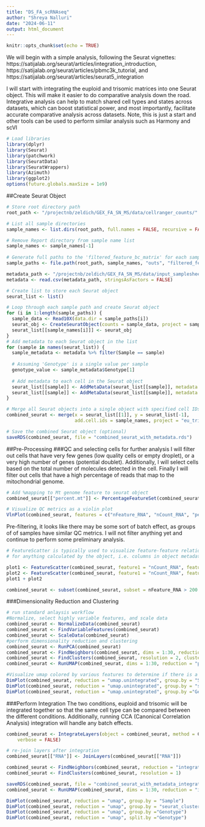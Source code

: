 ```yaml
---
title: "DS_FA_scRNAseq"
author: "Shreya Nalluri"
date: "2024-06-11"
output: html_document
---
```


```r
knitr::opts_chunk$set(echo = TRUE)
```

We will begin with a simple analysis, following the Seurat vignettes: https://satijalab.org/seurat/articles/integration_introduction, https://satijalab.org/seurat/articles/pbmc3k_tutorial, and  https://satijalab.org/seurat/articles/seurat5_integration

I will start with integrating the euploid and trisomic matrices into one Seurat object. This will make it easier to do comparative analysis down the road. Integrative analysis can help to match shared cell types and states across datasets, which can boost statistical power, and most importantly, facilitate accurate comparative analysis across datasets. Note, this is just a start and other tools can be used to perform similar analysis such as Harmony and scVI

```r
# Load libraries 
library(dplyr)
library(Seurat)
library(patchwork)
library(SeuratData)
library(SeuratWrappers)
library(Azimuth)
library(ggplot2)
options(future.globals.maxSize = 1e9)
```

##Create Seurat Object 
```r
# Store root directory path 
root_path <- "/projectnb/zeldich/GEX_FA_SN_MS/data/cellranger_counts/"

# List all sample directories
sample_names <- list.dirs(root_path, full.names = FALSE, recursive = FALSE)

# Remove Report directory from sample name list 
sample_names <- sample_names[-1]
  
# Generate full paths to the 'filtered_feature_bc_matrix' for each sample
sample_paths <- file.path(root_path, sample_names, "outs", "filtered_feature_bc_matrix")

metadata_path <- "/projectnb/zeldich/GEX_FA_SN_MS/data/input_samplesheet.csv"
metadata <- read.csv(metadata_path, stringsAsFactors = FALSE)
```
```r

# Create list to store each Seurat object 
seurat_list <- list()

# Loop through each sample path and create Seurat object
for (i in 1:length(sample_paths)) {
  sample_data <- Read10X(data.dir = sample_paths[i])
  seurat_obj <- CreateSeuratObject(counts = sample_data, project = sample_names[i],min.cells = 3, min.features = 200)
  seurat_list[[sample_names[i]]] <- seurat_obj
}
# Add metadata to each Seurat object in the list
for (sample in names(seurat_list)) {
  sample_metadata <- metadata %>% filter(Sample == sample)
  
  # Assuming 'Genotype' is a single value per sample
  genotype_value <- sample_metadata$Genotype[1]
  
  # Add metadata to each cell in the Seurat object
  seurat_list[[sample]] <- AddMetaData(seurat_list[[sample]], metadata = sample_metadata$Sample, col.name = "Sample")
  seurat_list[[sample]] <- AddMetaData(seurat_list[[sample]], metadata = genotype_value, col.name = "Genotype")
}

# Merge all Seurat objects into a single object with specified cell IDs and project name
combined_seurat <- merge(x = seurat_list[[1]], y = seurat_list[-1], 
                         add.cell.ids = sample_names, project = "eu_tri_merge")

# Save the combined Seurat object (optional)
saveRDS(combined_seurat, file = "combined_seurat_with_metadata.rds")
```


##Pre-Processing 
###QC and selecting cells for further analysis 
I will filter out cells  that have very few genes (low quality cells or empty droplet), or a very high number of genes (potential doublet). Additionally, I will select cells based on the total number of molecules detected in the cell. Finally I will filter out cells that have a high percentage of reads that map to the mitochondrial genome. 
```r
# Add %mapping to Mt genome feature to seurat object 
combined_seurat[["percent.mt"]] <- PercentageFeatureSet(combined_seurat, pattern = "^MT-")

# Visualize QC metrics as a violin plot
VlnPlot(combined_seurat, features = c("nFeature_RNA", "nCount_RNA", "percent.mt"), ncol = 3)
```
Pre-filtering, it looks like there may be some sort of batch effect, as groups of of samples have similar QC metrics. I will not filter anything yet and continue to perform some preliminary analysis. 
```r
# FeatureScatter is typically used to visualize feature-feature relationships, but can be used
# for anything calculated by the object, i.e. columns in object metadata, PC scores etc.

plot1 <- FeatureScatter(combined_seurat, feature1 = "nCount_RNA", feature2 = "percent.mt")
plot2 <- FeatureScatter(combined_seurat, feature1 = "nCount_RNA", feature2 = "nFeature_RNA")
plot1 + plot2
```
```r
combined_seurat <- subset(combined_seurat, subset = nFeature_RNA > 200 & nFeature_RNA < 7000 & percent.mt < 35)
```

###Dimensionality Reduction and Clustering 

```r
# run standard anlaysis workflow
#Normalize, select highly variable features, and scale data 
combined_seurat <- NormalizeData(combined_seurat)
combined_seurat <- FindVariableFeatures(combined_seurat)
combined_seurat <- ScaleData(combined_seurat)
#perform dimensionality reduction and clustering 
combined_seurat <- RunPCA(combined_seurat)
combined_seurat <- FindNeighbors(combined_seurat, dims = 1:30, reduction = "pca")
combined_seurat <- FindClusters(combined_seurat, resolution = 2, cluster.name = "unintegrated_clusters")
combined_seurat <- RunUMAP(combined_seurat, dims = 1:30, reduction = "pca", reduction.name = "umap.unintegrated")
```


```r
#Visualize umap colored by various features to determine if there is a persistent batch effect like originally thought based on the QC metrics 
DimPlot(combined_seurat, reduction = "umap.unintegrated", group.by = "Sample")
DimPlot(combined_seurat, reduction = "umap.unintegrated", group.by = "seurat_clusters")
DimPlot(combined_seurat, reduction = "umap.unintegrated", group.by ="Genotype")
```
###Perform Integration 
The two conditions, euploid and trisomic will be integrated together so that the same cell type can be compared between the different conditions. Additionally, running CCA (Canonical Correlation Analysis) integration will handle any batch effects. 
```r
combined_seurat <- IntegrateLayers(object = combined_seurat, method = CCAIntegration, orig.reduction = "pca", new.reduction = "integrated.cca",
    verbose = FALSE)

# re-join layers after integration
combined_seurat[["RNA"]] <- JoinLayers(combined_seurat[["RNA"]])

combined_seurat <- FindNeighbors(combined_seurat, reduction = "integrated.cca", dims = 1:30)
combined_seurat <- FindClusters(combined_seurat, resolution = 1)
```

```r
saveRDS(combined_seurat, file = "combined_seurat_with_metadata_integrated.rds")
combined_seurat <- RunUMAP(combined_seurat, dims = 1:30, reduction = "integrated.cca")
```


```r
DimPlot(combined_seurat, reduction = "umap", group.by = "Sample")
DimPlot(combined_seurat, reduction = "umap", group.by = "seurat_clusters")
DimPlot(combined_seurat, reduction = "umap", group.by ="Genotype")
DimPlot(combined_seurat, reduction = "umap", split.by ="Genotype")
```




